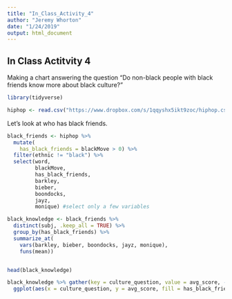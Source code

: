 ```yaml
---
title: "In_Class_Activity_4"
author: "Jeremy Whorton"
date: "1/24/2019"
output: html_document
---
```


## In Class Actitvity 4

Making a chart answering the question "Do non-black people with black friends know more about black culture?"

```r
library(tidyverse)

hiphop <- read.csv("https://www.dropbox.com/s/1qqyshx5ikt9zoc/hiphop.csv?dl=1")
```

Let's look at who has black friends.
```r
black_friends <- hiphop %>% 
  mutate(
    has_black_friends = blackMove > 0) %>% 
  filter(ethnic != "black") %>%
  select(word,
         blackMove, 
         has_black_friends, 
         barkley, 
         bieber, 
         boondocks, 
         jayz, 
         monique) #select only a few variables

black_knowledge <- black_friends %>% 
  distinct(subj, .keep_all = TRUE) %>%
  group_by(has_black_friends) %>%
  summarize_at(
    vars(barkley, bieber, boondocks, jayz, monique), 
    funs(mean))


head(black_knowledge)
```
```r
black_knowledge %>% gather(key = culture_question, value = avg_score, -has_black_friends) %>%
  ggplot(aes(x = culture_question, y = avg_score, fill = has_black_friends)) + geom_col(position = "dodge") + ggtitle("Do non-black people with black friends know more about black culture?")
```


